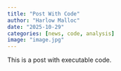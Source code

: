 ```yaml
---
title: "Post With Code"
author: "Harlow Malloc"
date: "2025-10-29"
categories: [news, code, analysis]
image: "image.jpg"
---
```


This is a post with executable code.

